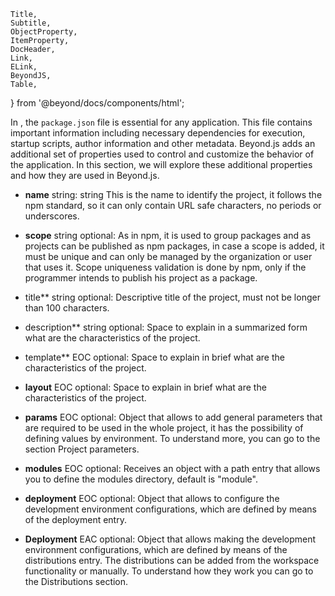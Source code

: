 	Title,
	Subtitle,
	ObjectProperty,
	ItemProperty,
	DocHeader,
	Link,
	ELink,
	BeyondJS,
	Table,
} from '@beyond/docs/components/html';

<DocHeader pretitle="Packages" title="package.json" />

In <BeyondJS/>, the `package.json` file is essential for any application. This file contains important information including necessary dependencies for execution, startup scripts, author information and other metadata. Beyond.js adds an additional set of properties used to control and customize the behavior of the application. In this section, we will explore these additional properties and how they are used in Beyond.js.

-   **name** string: string This is the name to identify the project, it follows the npm standard, so it can only contain URL safe characters, no periods or underscores.

-   **scope** string optional: As in npm, it is used to group packages and as projects can be published as npm packages, in case a scope is added, it must be unique and can only be managed by the organization or user that uses it. Scope uniqueness validation is done by npm, only if the programmer intends to publish his project as a package.

-   title\*\* string optional: Descriptive title of the project, must not be longer than 100 characters.

-   description\*\* string optional: Space to explain in a summarized form what are the characteristics of the project.

-   template\*\* <Link href="/glossary#eoc">EOC</Link> optional: Space to explain in brief what are the characteristics of the project.

-   **layout** <Link href="/glossary#eoc">EOC</Link> optional: Space to explain in brief what are the characteristics of the project.

-   **params** <Link href="/glossary#eoc">EOC</Link> optional: Object that allows to add general parameters that are required to be used in the whole project, it has the possibility of defining values by environment. To understand more, you can go to the section <Link href="/project/params">Project parameters</Link>.

-   **modules** <Link href="/glossary#eoc">EOC</Link> optional: Receives an object with a path entry that allows you to define the modules directory, default is "module".

-   **deployment** <Link href="/glossary#eoc">EOC</Link> optional: Object that allows to configure the development environment configurations, which are defined by means of the deployment entry.

-   **Deployment** <Link href="/glossary#eac">EAC</Link> optional: Object that allows making the development environment configurations, which are defined by means of the distributions entry. The distributions can be added from the workspace functionality or manually. To understand how they work you can go to the <Link href="/project/distributions">Distributions section</Link>.
